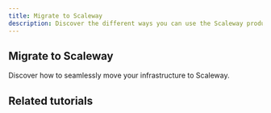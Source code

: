 ```yaml
---
title: Migrate to Scaleway
description: Discover the different ways you can use the Scaleway products to develop your projects.
---
```


## Migrate to Scaleway
Discover how to seamlessly move your infrastructure to Scaleway.


<Grid>
    <SummaryCard
        title="Benefits to migrating to Scaleway"
        icon="rocket"
        description="Discover the key advantages of choosing Scaleway as your new cloud provider."
        label="Read more"
        url="/use-cases/migration/"
    />
    <SummaryCard
        title="Migration methods and tools"
        icon="info"
        description="Understand migration strategies and find what best fits your needs."
        label="Read more"
        url="/use-cases/migration/"
    />
</Grid>

<Grid>
    <SummaryCard
        title="Product equivalents"
        icon="help-circle-outline"
        description="Compare and map Scaleway services to similar offers in other cloud providers."
        label="Read more"
        url="/use-cases/migration/"
    />
    <SummaryCard
        title="Plan your migration"
        icon="book-open-outline"
        description="Assess your existing setup, define goals, choose a strategy, and migrate your infrastructure."
        label="Read more"
        url="/use-cases/migration/"
    />
</Grid>

## Related tutorials

<UseCaseList category="migration" />